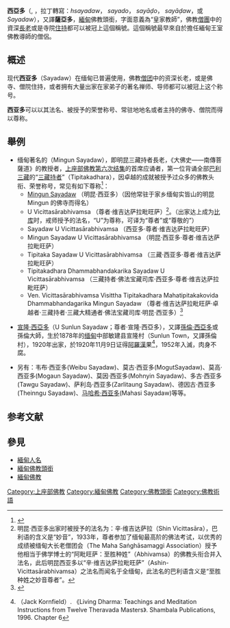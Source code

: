 {{上座部佛教}}
'''西亞多'''（{{lang-my|ဆရာတော်}}, {{IPA-my|sʰəjàdɔ̀|IPA}}，拉丁轉寫：''hsayadaw''， ''sayado''， ''sayāḍo''， ''sayāḍaw''，或''Sayadaw''），又譯'''薩亞多'''，[[緬甸|緬甸]]佛教頭銜，字面意義為“皇家教師”，佛教[[僧團|僧團]]中的資深[[長老|長老]]或是寺院[[住持|住持]]都可以被冠上這個稱號。這個稱號最早來自於擔任緬甸王室佛教導師的僧侶。

==概述==
现代'''西亚多'''（Sayadaw）在缅甸已普遍使用，佛教[[僧团|僧团]]中的资深长老，或是佛寺、僧院住持，或者拥有大量出家在家弟子的著名禅师、导师都可以被冠上这个称号。

'''西亚多'''可以以其法名、被授予的荣誉称号、常驻地地名或者主持的佛寺、僧院而得以尊称。

==舉例==
*缅甸著名的{{link-en|明昆·西亚多|Mingun Sayadaw}}（Mingun Sayadaw），即明昆三藏持者長老，《大佛史——南傳菩薩道》的教授者，[[上座部佛教|上座部佛教]][[結集|第六次结集]]的首席应诵者，第一位背诵全部[[巴利三藏|巴利三藏]]的“[[三藏持者|三藏持者]]”（Tipitakadhara），因卓越的成就被授予过众多的佛教头衔、荣誉称号，常见有如下尊称<ref>{{Cite web |url=http://www.dhammadownload.com/MinGunSayaDaw-eBookInEnglish.htm |title=TIPITAKADHARA DHAMMABHANDĀGĀRIKA BHADDANTA VICITTASĀRĀBHIVAMSA |accessdate=2018-05-24 |archive-date=2018-06-06 |archive-url=https://web.archive.org/web/20180606122854/http://dhammadownload.com/MinGunSayaDaw-eBookInEnglish.htm |dead-url=no }}</ref>：
** [https://en.wikipedia.org/wiki/Mingun_Sayadaw Mingun Sayadaw]{{Wayback|url=https://en.wikipedia.org/wiki/Mingun_Sayadaw |date=20190502052826 }} （明昆·西亚多）（因他常驻于家乡缅甸实皆山的明昆 Mingun 的佛寺而得名）
** U Vicittasārabhivamsa （尊者·维吉达萨拉毗旺萨）<ref>明昆·西亚多出家时被授予的法名为：辛·维吉达萨拉（Shin Vicittasāra），巴利语的含义是“妙音”，1933年，尊者参加了缅甸最高阶的佛法考试，以优秀的成绩被缅甸大长老僧团会（The Maha Saṅghāsamaggi Association）授予他相当于佛学博士的“阿毗旺萨：至胜种姓”（Abhivamsa）的佛教头衔合并入法名，此后明昆西亚多以“辛·维吉达萨拉毗旺萨”（Ashin-Vicittasārabhivamsa）之法名而闻名于全缅甸，此法名的巴利语含义是“至胜种姓之妙音尊者”。</ref>。（出家达上成为[[比库|比库]]时，戒师授予的法名，“U”为尊称，可译为“尊者”或“尊敬的”）
**Sayadaw U Vicittasārabhivamsa （西亚多·尊者·维吉达萨拉毗旺萨）
**Mingun Sayadaw U Vicittasārabhivamsa （明昆·西亚多·尊者·维吉达萨拉毗旺萨）
**Tipitaka Sayadaw U Vicittasārabhivamsa （三藏·西亚多·尊者·维吉达萨拉毗旺萨）
**Tipitakadhara Dhammabhandakarika Sayadaw U Vicittasārabhivamsa （三藏持者·佛法宝藏司库·西亚多·尊者·维吉达萨拉毗旺萨）
**Ven. Vicittasārabhivamsa Visittha Tipitakadhara Mahatipitakakovida Dhammabhandagarika Mingun Sayadaw （尊者·维吉达萨拉毗旺萨·卓越者·三藏持者·三藏大精通者·佛法宝藏司库·明昆·西亚多）<ref>{{Cite web |url=http://www.myanmarnet.net/nibbana/tipitaka/tpdkdhra.htm |title=TIPITAKADHARA SAYADAWS OF MYANMAR ( BURMA ) IN FIVE DECADES |accessdate=2018-06-07 |archive-date=2018-06-10 |archive-url=https://web.archive.org/web/20180610030932/http://www.myanmarnet.net/nibbana/tipitaka/tpdkdhra.htm |dead-url=no }}</ref>

*[[宣隆·西亞多|宣隆·西亞多]]（U Sunlun Sayadaw；尊者·宣隆·西亞多），又譯[[孫倫·西亞多|孫倫·西亞多]]或孫倫大師，生於1878年的[[缅甸|缅甸]]中部敏建县宣隆村（Sunlun Town，又譯孫倫村），1920年出家，於1920年11月9日证得[[阿羅漢|阿羅漢]]果<ref>{{link-en|傑克·康菲爾德|Jack Kornfield}}（Jack Kornfield）. 《Living Dharma: Teachings and Meditation Instructions from Twelve Theravada Masters》. Shambala Publications, 1996. Chapter 6</ref>，1952年入滅，肉身不腐。

*另有：韦布·西亚多(Weibu Sayadaw)、莫古·西亚多(MogutSayadaw)、莫高·西亚多(Mogaun Sayadaw)、莫因·西亚多(Mohnyin Sayadaw)、多古·西亚多(Tawgu Sayadaw)、萨利岛·西亚多(Zarlitaung Sayadaw)、德因古·西亚多(Theinngu Sayadaw)、[[马哈希·西亚多|马哈希·西亚多]](Mahasi Sayadaw)等等。

== 参考文献 ==
{{Reflist}}

==參見==
* [[緬甸人名|緬甸人名]]
* [[緬甸佛教頭銜|緬甸佛教頭銜]]
*[[緬甸佛教|緬甸佛教]]

[[Category:上座部佛教|Category:上座部佛教]]
[[Category:緬甸佛教|Category:緬甸佛教]]
[[Category:佛教頭銜|Category:佛教頭銜]]
[[Category:佛教術語|Category:佛教術語]]